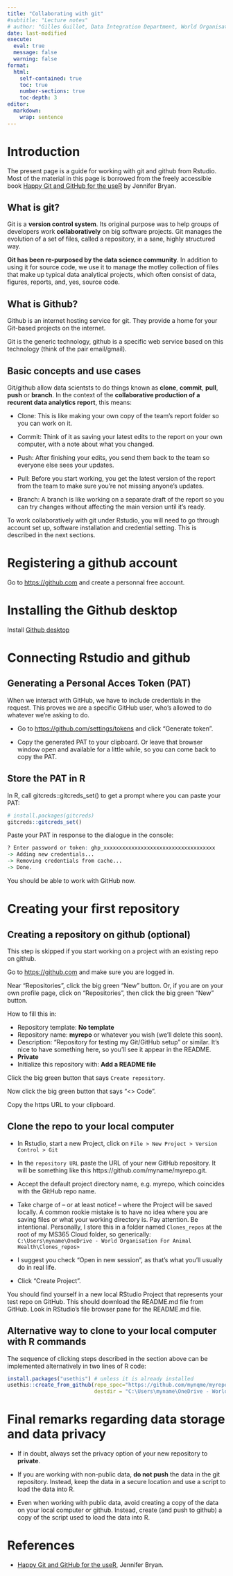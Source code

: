 ```yaml
---
title: "Collaborating with git" 
#subtitle: "Lecture notes"
# author: "Gilles Guillot, Data Integration Department, World Organisation for Animal Health"
date: last-modified
execute: 
  eval: true
  message: false
  warning: false
format:
  html:
    self-contained: true
    toc: true
    number-sections: true 
    toc-depth: 3
editor: 
  markdown: 
    wrap: sentence
---
```



# Introduction  {.unnumbered}

The present page is a guide for working with git and github from Rstudio. 
Most of the material in this page is borrowed from the freely accessible book [Happy Git and GitHub for the useR](https://happygitwithr.com) by Jennifer Bryan.


## What is git? {.unnumbered}



Git is a **version control system**.
Its original purpose was to help groups of developers work **collaboratively** on big software projects.
Git manages the evolution of a set of files,  called a repository,  in a sane, highly structured way.

**Git has been re-purposed by the data science community**.
In addition to using it for source code, we use it to manage the motley collection of files that make up typical data analytical projects, which often consist of data, figures, reports, and, yes, source code.

## What is Github? {.unnumbered}

Github is an internet hosting service for git.
They provide a home for your Git-based projects on the internet.

Git is the generic technology, github is a specific web service based on this technology (think of the pair  email/gmail).




## Basic concepts and use cases  {.unnumbered}

Git/github allow data scientsts to do things known as **clone**,  **commit**, **pull**, **push** or **branch**.
In the context of the **collaborative production of a recurent data analytics report**, this means:



* Clone: This is like making your own copy of the team’s report folder so you can work on it.

* Commit: Think of it as saving your latest edits to the report on your own computer, with a note about what you changed.


* Push: After finishing your edits, you send them back to the team so everyone else sees your updates.


* Pull: Before you start working, you get the latest version of the report from the team to make sure you’re not missing anyone’s updates.

* Branch: A branch is like working on a separate draft of the report so you can try changes without affecting the main version until it’s ready.

To work collaboratively with git under Rstudio, you will need to go through account set up, software installation and credential setting. This is described in the next sections. 

# Registering a github account

Go to <https://github.com> and create a personnal free account.

# Installing the Github desktop

Install [Github desktop](https://desktop.github.com/download/)

# Connecting Rstudio and github

## Generating a Personal Acces Token (PAT)

When we interact with GitHub, we have to include credentials in the request.
This proves we are a specific GitHub user, who’s allowed to do whatever we’re asking to do.

-   Go to <https://github.com/settings/tokens> and click “Generate token”.

<!-- * Select “repo”, “user”, and “workflow”. -->

-   Copy the generated PAT to your clipboard. Or leave that browser window open and available for a little while, so you can come back to copy the PAT.

## Store the PAT in R

In R, call gitcreds::gitcreds_set() to get a prompt where you can paste your PAT:

```r
# install.packages(gitcreds)
gitcreds::gitcreds_set()
```

Paste your PAT in response to the dialogue in the console:

```r
? Enter password or token: ghp_xxxxxxxxxxxxxxxxxxxxxxxxxxxxxxxxxxxx
-> Adding new credentials...
-> Removing credentials from cache...
-> Done.
```

You should be able to work with GitHub now.

# Creating your first repository

## Creating a repository on github (optional)

This step is skipped if you start working on a project with an existing repo on github.

Go to <https://github.com> and make sure you are logged in.

Near “Repositories”, click the big green “New” button.
Or, if you are on your own profile page, click on “Repositories”, then click the big green “New” button.

How to fill this in:

-   Repository template: **No template**
-   Repository name: **myrepo** or whatever you wish (we’ll delete this soon).
-   Description: “Repository for testing my Git/GitHub setup” or similar. It’s nice to have something here, so you’ll see it appear in the README.
-   **Private**
-   Initialize this repository with: **Add a README file**

Click the big green button that says `Create repository`.

Now click the big green button that says “\<\> Code”.

Copy the https URL to your clipboard.

## Clone the repo to your local computer

-   In Rstudio, start a new Project, click on `File > New Project > Version Control > Git`

-   In the `repository URL` paste the URL of your new GitHub repository.
    It will be something like this https://github.com/myname/myrepo.git.

-   Accept the default project directory name, e.g. myrepo, which coincides with the GitHub repo name.

-   Take charge of – or at least notice!
    – where the Project will be saved locally.
    A common rookie mistake is to have no idea where you are saving files or what your working directory is.
    Pay attention.
    Be intentional.
    Personally, I store this in a folder named `Clones_repos` at the root of my MS365 Cloud folder, so generically: `C:\Users\myname\OneDrive - World Organisation For Animal Health\Clones_repos>`

-   I suggest you check “Open in new session”, as that’s what you’ll usually do in real life.

-   Click “Create Project”.

You should find yourself in a new local RStudio Project that represents your test repo on GitHub.
This should download the README.md file from GitHub.
Look in RStudio’s file browser pane for the README.md file.

## Alternative way to clone to your local computer with R commands

The sequence of clicking steps described in the section above can be implemented alternatively in two lines of R code:

```r
install.packages("usethis") # unless it is already installed
usethis::create_from_github(repo_spec="https://github.com/mynqme/myrepo.git",
                            destdir = "C:\Users\myname\OneDrive - World Organisation For Animal Health\Clones_repos")
```

# Final remarks regarding data storage and data privacy

- If in doubt, always set the privacy option of your new repository to **private**.

- If you are working with non-public data, **do not push** the data in the git repository.
  Instead, keep the data in a secure location and use a script to load the data into R.
 
- Even when working with public data, avoid creating a copy of the data  on your local computer or github.
  Instead, create (and push to github) a copy of the script used to load the data into R.

# References {.unnumbered}


- [Happy Git and GitHub for the useR](https://happygitwithr.com),  Jennifer Bryan.   

